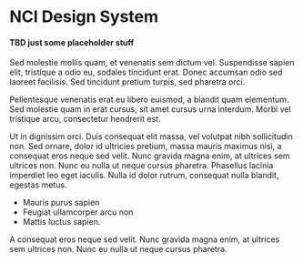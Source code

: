 
<Meta title="NCIDS/Introduction" />

# NCI Design System

#### TBD just some placeholder stuff

Sed molestie mollis quam, et venenatis sem dictum vel. Suspendisse sapien elit, tristique a odio eu,
sodales tincidunt erat. Donec accumsan odio sed laoreet facilisis. Sed tincidunt pretium turpis, sed pharetra orci.

Pellentesque venenatis erat eu libero euismod, a blandit quam elementum. Sed molestie quam in erat cursus,
sit amet cursus urna interdum. Morbi vel tristique arcu, consectetur hendrerit est.

Ut in dignissim orci. Duis consequat elit massa, vel volutpat nibh sollicitudin non. Sed ornare, dolor id ultricies pretium,
massa mauris maximus nisi, a consequat eros neque sed velit. Nunc gravida magna enim, at ultrices sem ultrices non.
Nunc eu nulla ut neque cursus pharetra. Phasellus lacinia imperdiet leo eget iaculis. Nulla id dolor rutrum,
consequat nulla blandit, egestas metus.

- Mauris purus sapien
- Feugiat ullamcorper arcu non
- Mattis luctus sapien.

A consequat eros neque sed velit. Nunc gravida magna enim, at ultrices sem ultrices non.
Nunc eu nulla ut neque cursus pharetra.
